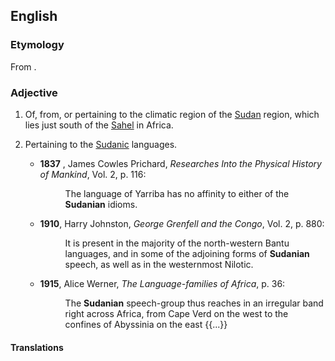 ==English==
===Etymology===
From {{af|en|Sudan|-ian}}.
===Adjective===
{{en-adj|-}}

# Of, from, or pertaining to the climatic region of the [[Sudan]] region, which lies just south of the [[Sahel]] in Africa.
# {{lb|en|obsolete}} Pertaining to the [[Sudanic]] languages.
#*'''1837'''<!--unsure if this is the original year of publication-->, James Cowles Prichard, ''Researches Into the Physical History of Mankind'', Vol. 2, p. 116:
#*:The language of Yarriba has no affinity to either of the '''Sudanian''' idioms.
#*'''1910''', Harry Johnston, ''George Grenfell and the Congo'', Vol. 2, p. 880:
#*:It is present in the majority of the north-western Bantu languages, and in some of the adjoining forms of '''Sudanian''' speech, as well as in the westernmost Nilotic.
#*'''1915''', Alice Werner, ''The Language-families of Africa'', p. 36:
#*:The '''Sudanian''' speech-group thus reaches in an irregular band right across Africa, from Cape Verd on the west to the confines of Abyssinia on the east {{...}}

====Translations====
{{trans-top|Pertaining to the climatic region}}
{{trans-mid}}
{{trans-bottom}}